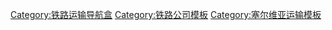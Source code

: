 {{Navbox
| name      = 塞尔维亚铁路机车车辆
| title     = [[塞尔维亚铁路]]（ŽS）现有机车车辆
| state     = {{{state|autocollapse}}}
| bodyclass = hlist

| group1 = 内燃机车
| list1 = 
* {{le|塞尔维亚铁路621系内燃机车|ŽS series 621|ŽS 621}}
* {{le|塞尔维亚铁路641系内燃机车|ŽS series 641|ŽS 641}} 
* {{le|塞尔维亚铁路644系内燃机车|ŽS series 644|ŽS 644}}
* {{le|塞尔维亚铁路661系内燃机车|ŽS series 661|ŽS 661}}
* {{le|塞尔维亚铁路666系内燃机车|ŽS series 666|ŽS 666}}

| group2 = 电力机车
| list2 = 
* {{le|塞尔维亚铁路441系电力机车|ŽS series 441|ŽS 441}}
* {{le|塞尔维亚铁路444系电力机车|ŽS series 444|ŽS 444}}
* {{le|塞尔维亚铁路461系电力机车|ŽS series 461|ŽS 461}}

| group3 = 内燃动车组
| list3 = 
* {{le|RA2动车组|RA2 Multiple Unit|ŽS 711}}

| group4 = 电力动车组
| list4 = 
* {{le|塞尔维亚铁路412系动车组|ŽS series 412|ŽS 412}}
* [[施泰德FLIRT|ŽS 413]]

| below      =
* {{icon|commons}} [[:commons:Category:Rolling stock of Serbia|塞尔维亚铁路机车车辆（维基共享资源）]]<br>参见：前身 [[南斯拉夫铁路]] (JŽ)

}}<noinclude>
{{collapsible option}}
{{DEFAULTSORT:Zs Rolling Stock}}
[[Category:铁路运输导航盒]]
[[Category:铁路公司模板]]
[[Category:塞尔维亚运输模板]]
</noinclude>